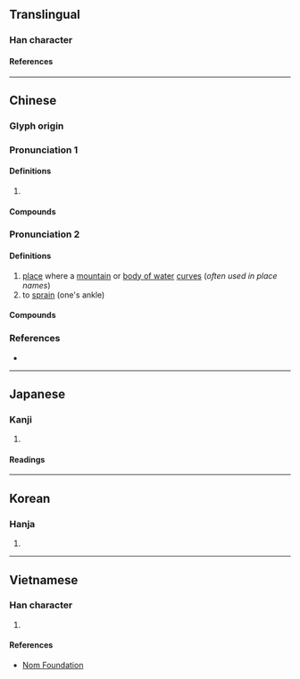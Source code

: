 {{character info}}
==Translingual==

===Han character===
{{Han char|rn=46|rad=山|as=09|sn=12|four=22253|canj=UIHV|ids=⿱山威}}

====References====
{{Han ref|kx=0315.210|dkj=08244|dj=0616.130|hdz=10785.120|uh=5D34}}

----

==Chinese==
{{zh-forms}}

===Glyph origin===
{{Han etym}}

===Pronunciation 1===
{{zh-pron
|m=wēi
|c=wai1
|mc=y
|oc=y
|cat=a
}}
{{zh-attn-split}}

====Definitions====
{{zh-hanzi}}

# {{rfdef|zh}} <!--uneven?-->

====Compounds====
{{zh-der|崴嵬}}

===Pronunciation 2===
{{zh-pron
|m=wǎi,wēi,1nb=standard in Mainland,2nb=standard in Taiwan
|cat=n,v
}}

====Definitions====
{{zh-hanzi}}

# [[place]] where a [[mountain]] or [[body of water]] [[curve]]s (''often used in place names'')
# to [[sprain]] (one's ankle)
#: {{zh-x|腳 崴{wǎi} 了 怎麼.辦？|What do I do when I sprain my ankle?}}

====Compounds====
{{zh-der|崴拉骨|海參崴|崴子|崴泥|摩闊崴}}

===References===
* {{R:yue:mfccd}}

----

==Japanese==

===Kanji===
{{ja-kanji|grade=|rs=山09}}

# {{rfdef|ja|sort=山09}}

====Readings====
{{ja-readings
|on=わい, え, い
|kun=
}}

----

==Korean==

===Hanja===
{{ko-hanja|hangeul=[[외]], [[위]]|rv=|mr=}}

# {{rfdef|ko|sort=山09}}

----

==Vietnamese==

===Han character===
{{vi-readings|rs=山09|reading=út}}

# {{rfdef|vi|sort=山09}}

====References====
* [http://nomfoundation.org/common/nom_details.php?codepoint=5d34 Nom Foundation]